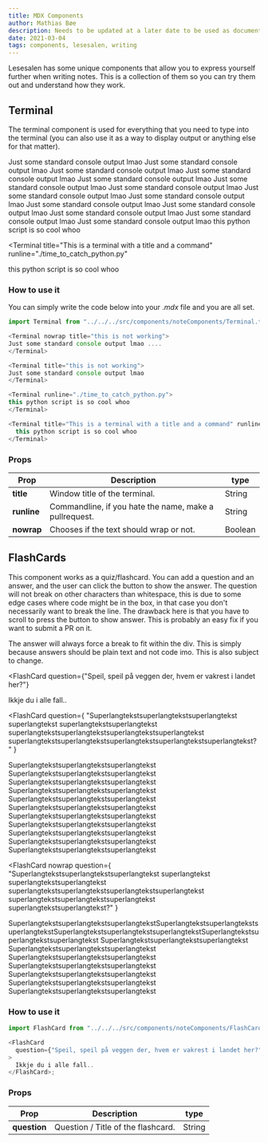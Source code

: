 ```yaml
---
title: MDX Components
author: Mathias Bøe
description: Needs to be updated at a later date to be used as documentation for the components
date: 2021-03-04
tags: components, lesesalen, writing
---
```



Lesesalen has some unique components that allow you to express yourself further when writing notes. This is a collection of them so you can try them out and understand how they work.

## Terminal

The terminal component is used for everything that you need to type into the terminal (you can also use it as a way to display output or anything else for that matter).

<Terminal nowrap title="This is a terminal with a title">
  Just some standard console output lmao Just some standard console output lmao
  Just some standard console output lmao Just some standard console output lmao
  Just some standard console output lmao Just some standard console output lmao
  Just some standard console output lmao
</Terminal>

<Terminal title="This is a terminal with a title">
  Just some standard console output lmao Just some standard console output lmao
  Just some standard console output lmao Just some standard console output lmao
  Just some standard console output lmao Just some standard console output lmao
  Just some standard console output lmao
</Terminal>

<Terminal runline="./time_to_catch_python.py">
  this python script is so cool whoo
</Terminal>

<Terminal
  title="This is a terminal with a title and a command"
  runline="./time_to_catch_python.py"
>
  this python script is so cool whoo
</Terminal>

### How to use it

You can simply write the code below into your $.mdx$ file and you are all set.

```js
import Terminal from "../../../src/components/noteComponents/Terminal.tsx"

<Terminal nowrap title="this is not working">
Just some standard console output lmao ....
</Terminal>

<Terminal title="this is not working">
Just some standard console output lmao
</Terminal>

<Terminal runline="./time_to_catch_python.py">
this python script is so cool whoo
</Terminal>

<Terminal title="This is a terminal with a title and a command" runline="./time_to_catch_python.py">
  this python script is so cool whoo
</Terminal>
```

### Props

| Prop        | Description                                            | type    |
| ----------- | ------------------------------------------------------ | ------- |
| **title**   | Window title of the terminal.                          | String  |
| **runline** | Commandline, if you hate the name, make a pullrequest. | String  |
| **nowrap**  | Chooses if the text should wrap or not.                | Boolean |

## FlashCards

This component works as a quiz/flashcard. You can add a question and an answer, and the user can click the button to show the answer.
The question will not break on other characters than whitespace, this is due to some edge cases where code might be in the box, in that case you don't necessarily want to break the line.
The drawback here is that you have to scroll to press the button to show answer. This is probably an easy fix if you want to submit a PR on it.

The answer will always force a break to fit within the div. This is simply because answers should be plain text and not code imo. This is also subject to change.

<FlashCard
  question={"Speil, speil på veggen der, hvem er vakrest i landet her?"}
>
  Ikkje du i alle fall..
</FlashCard>

<FlashCard
  question={
    "Superlangtekstsuperlangtekstsuperlangtekst superlangtekst superlangtekstsuperlangtekst superlangtekstsuperlangtekstsuperlangtekstsuperlangtekst superlangtekstsuperlangtekstsuperlangtekstsuperlangtekstsuperlangtekst?"
  }
>
  Superlangtekstsuperlangtekstsuperlangtekst
  Superlangtekstsuperlangtekstsuperlangtekst
  Superlangtekstsuperlangtekstsuperlangtekst
  Superlangtekstsuperlangtekstsuperlangtekst
  Superlangtekstsuperlangtekstsuperlangtekst
  Superlangtekstsuperlangtekstsuperlangtekst
  Superlangtekstsuperlangtekstsuperlangtekst
  Superlangtekstsuperlangtekstsuperlangtekst
  Superlangtekstsuperlangtekstsuperlangtekst
  Superlangtekstsuperlangtekstsuperlangtekst
  Superlangtekstsuperlangtekstsuperlangtekst
</FlashCard>

<FlashCard
  nowrap
  question={
    "Superlangtekstsuperlangtekstsuperlangtekst superlangtekst superlangtekstsuperlangtekst superlangtekstsuperlangtekstsuperlangtekstsuperlangtekst superlangtekstsuperlangtekstsuperlangtekst superlangtekstsuperlangtekst?"
  }
>
  SuperlangtekstsuperlangtekstsuperlangtekstSuperlangtekstsuperlangtekstsuperlangtekstSuperlangtekstsuperlangtekstsuperlangtekstSuperlangtekstsuperlangtekstsuperlangtekst
  Superlangtekstsuperlangtekstsuperlangtekst
  Superlangtekstsuperlangtekstsuperlangtekst
  Superlangtekstsuperlangtekstsuperlangtekst
  Superlangtekstsuperlangtekstsuperlangtekst
  Superlangtekstsuperlangtekstsuperlangtekst
  Superlangtekstsuperlangtekstsuperlangtekst
  Superlangtekstsuperlangtekstsuperlangtekst
</FlashCard>

### How to use it

```js
import FlashCard from "../../../src/components/noteComponents/FlashCard.tsx";

<FlashCard
  question={"Speil, speil på veggen der, hvem er vakrest i landet her?"}
>
  Ikkje du i alle fall..
</FlashCard>;
```

### Props

| Prop         | Description                        | type   |
| ------------ | ---------------------------------- | ------ |
| **question** | Question / Title of the flashcard. | String |
